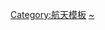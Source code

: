 {{Navbox
 | name  = 2017年太空活动
 | title = 2017年太空活动
 | state = {{{state<includeonly>|autocollapse</includeonly>}}}
 | bodyclass = hlist
 | imagestyle = padding-left: 0.5em;
 | image = [[File:Artist's impression of ʻOumuamua.jpg|100px]]<br/>[[File:Artist’s impression of the TRAPPIST-1 planetary system.jpg|100px]]

 | above = 
* {{align|left| « {{smaller|[[Template:2016太空活动|2016]]}} }} {{align|right|{{smaller|{{tsl|en|Template:2018 in space|Template:2018 in space|2018}}}} » }}

 | group1 = [[撞擊事件]]
 | list1 =
* {{tsl|en|List of bolides in 2017|2017年撞擊事件}}
* {{tsl|en|2017 China bolide|2017年中國撞擊事件}}

 | group2 = [[近地天体]]
 | list2 = 
* {{tsl|en|List of asteroid close approaches to Earth in 2017|2017年飛掠地球的小行星}}
* {{mpl|2012 TC|4}}
* {{mpl|2013 SY|99}}（已宣布）
* {{mpl|2017 AG|13}}
* {{mpl|2014 JO|25}}
* {{mpl|2016 WF|9}}
* {{mpl|2017 BQ|6}}
* {{mpl|2017 BS|5}}
* {{mpl|2017 SX|17}}
* [[小行星3122]]
* {{tsl|en|C/2015 ER61 (PANSTARRS)|}}

 | group3 = {{nowrap|{{tsl|en|List of exoplanets discovered in 2017|2017年發現的太陽系外行星列表|太陽系外行星}} [[File:Folder_Hexagonal_Icon.svg|15px]]}}
 | list3 = 
* {{tsl|en|KELT-18b|}}
* [[克卜勒80]]
* [[开普勒90i]]
* [[LHS 1140 b]]
* [[魯坦b]]
* [[NGTS-1b]]
* [[OGLE-2016-BLG-1190Lb]]
* [[OGLE-2016-BLG-1195Lb]]
* [[羅斯128b]]
* [[TRAPPIST-1e]]
* {{tsl|en|TRAPPIST-1f|}}
* {{tsl|en|TRAPPIST-1g|}}
* {{tsl|en|TRAPPIST-1h|}}
* [[WASP-107b]]

 | group4 = 发现
 | list4 = 
* [[GW170104]]
* [[GW170608]]
* [[GW170814]]
* [[GW170817]]
* [[妊神星#環|妊神星星環]]
* [[IGR J17329-2731]]
* [[奥陌陌]]
* {{tsl|en|RZ Piscium|}}
* [[ULAS J1342+0928]]
* {{tsl|en|Saraswati Supercluster|}}

 | group5 = 太空探險
 | list5 = 
* [[卡西尼-惠更斯号|卡西尼号]]（退役）

}}<noinclude>
{{collapsible option}}
[[Category:航天模板]]
[[Category:2017年太空|~]]
</noinclude>